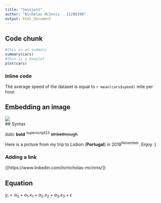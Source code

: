 ```yaml
---
title: "Session1"
author: "Nicholas McInnis - 11290398"
output: html_document
---
```


## Code chunk

````r
#this is an summary
summary(cars)
#this is a boxplot
plot(cars)
````
  
### Inline code

The average speed of the dataset is equal to `r mean(cars$speed)` mile per hour.  


## Embedding an image


![](./Lisbon.jpg)  
## Syntax

*italic*
**bold**
^superscript^^2^^3^
~~strikethrough~~

Here is a picture from my trip to *Lisbon* (**Portugal**) in 2018^November^. Enjoy :)  

### Adding a link

{[https://www.linkedin.com/in/nicholas-mcinnis/]}  


## Equation

$y_i= \alpha_0 + \alpha_1.x_1+\alpha_2.x_2+\alpha_3.x_3+\epsilon$



